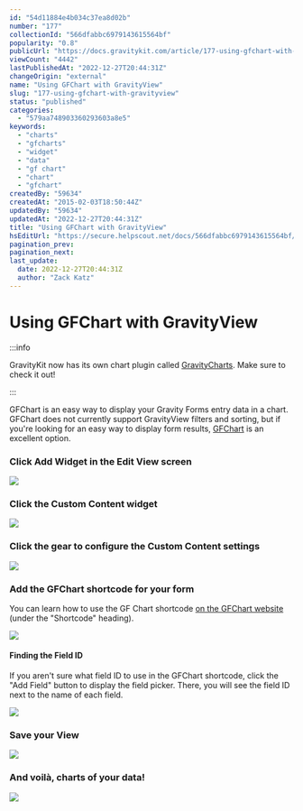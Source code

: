 ```yaml
---
id: "54d11884e4b034c37ea8d02b"
number: "177"
collectionId: "566dfabbc6979143615564bf"
popularity: "0.8"
publicUrl: "https://docs.gravitykit.com/article/177-using-gfchart-with-gravityview"
viewCount: "4442"
lastPublishedAt: "2022-12-27T20:44:31Z"
changeOrigin: "external"
name: "Using GFChart with GravityView"
slug: "177-using-gfchart-with-gravityview"
status: "published"
categories: 
  - "579aa748903360293603a8e5"
keywords: 
  - "charts"
  - "gfcharts"
  - "widget"
  - "data"
  - "gf chart"
  - "chart"
  - "gfchart"
createdBy: "59634"
createdAt: "2015-02-03T18:50:44Z"
updatedBy: "59634"
updatedAt: "2022-12-27T20:44:31Z"
title: "Using GFChart with GravityView"
hsEditUrl: "https://secure.helpscout.net/docs/566dfabbc6979143615564bf/article/54d11884e4b034c37ea8d02b"
pagination_prev: 
pagination_next: 
last_update:
  date: 2022-12-27T20:44:31Z
  author: "Zack Katz"
---
```


# Using GFChart with GravityView


:::info

GravityKit now has its own chart plugin called [GravityCharts](https://www.gravitykit.com/extensions/gravitycharts/). Make sure to check it out!

:::



GFChart is an easy way to display your Gravity Forms entry data in a chart. GFChart does not currently support GravityView filters and sorting, but if you're looking for an easy way to display form results, [GFChart](https://gfchart.com/?ref=2) is an excellent option.

### Click Add Widget in the Edit View screen

![](https://www.gravitykit.com/wp-content/uploads/2018/01/click-add-widget-in-the-edit-view-screen.png?1422661000)

### Click the Custom Content widget

![](https://www.gravitykit.com/wp-content/uploads/2018/01/click-the-custom-content-widget.png?1422661001)

### Click the gear to configure the Custom Content settings

![](https://www.gravitykit.com/wp-content/uploads/2018/01/click-the-gear-to-configure-the-custom-content-settings.png?1422661002)

### Add the GFChart shortcode for your form

You can learn how to use the GF Chart shortcode [on the GFChart website](https://gfchart.com/?ref=2) (under the "Shortcode" heading).

![](https://www.gravitykit.com/wp-content/uploads/2018/01/add-the-gf-chart-shortcode-for-your-form.png?1422661003)

#### Finding the Field ID

If you aren't sure what field ID to use in the GFChart shortcode, click the "Add Field" button to display the field picker. There, you will see the field ID next to the name of each field.

![](https://www.gravitykit.com/wp-content/uploads/2018/01/finding-the-field-id.png?1422661003)

### Save your View

![](https://www.gravitykit.com/wp-content/uploads/2018/01/save-your-view.png?1422661005)

### And voilà, charts of your data!

![](https://www.gravitykit.com/wp-content/uploads/2018/01/and-voil-agrave-charts-of-your-data-.png?1422661006)

